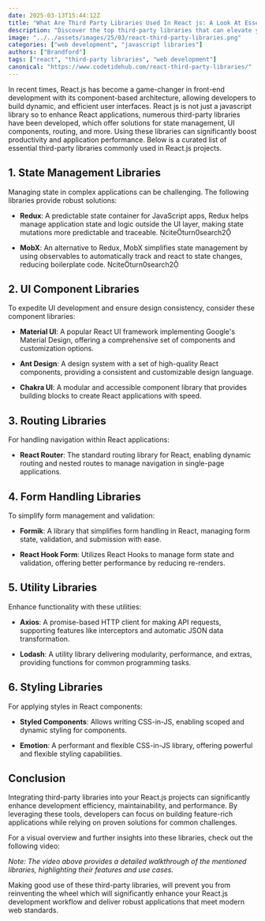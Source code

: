 ```yaml
---
date: 2025-03-13T15:44:12Z
title: "What Are Third Party Libraries Used In React js: A Look At Essential Third-Party Libraries for Enhancing Your React.js Projects"
description: "Discover the top third-party libraries that can elevate your React.js development, streamline workflows, and enhance application performance."
image: "../../assets/images/25/03/react-third-party-libraries.png"
categories: ["web development", "javascript libraries"]
authors: ["Brandford"]
tags: ["react", "third-party libraries", "web development"]
canonical: "https://www.codetidehub.com/react-third-party-libraries/"
---
```



In recent times, React.js has become a game-changer in front-end development with its component-based architecture, allowing developers to build dynamic, and efficient user interfaces. React js is not just a javascript library so to enhance React applications, numerous third-party libraries have been developed, which offer solutions for state management, UI components, routing, and more. Using these libraries can significantly boost productivity and application performance. Below is a curated list of essential third-party libraries commonly used in React.js projects.

## 1. State Management Libraries

Managing state in complex applications can be challenging. The following libraries provide robust solutions:

- **Redux**: A predictable state container for JavaScript apps, Redux helps manage application state and logic outside the UI layer, making state mutations more predictable and traceable. citeturn0search2

- **MobX**: An alternative to Redux, MobX simplifies state management by using observables to automatically track and react to state changes, reducing boilerplate code. citeturn0search2

## 2. UI Component Libraries

To expedite UI development and ensure design consistency, consider these component libraries:

- **Material UI**: A popular React UI framework implementing Google's Material Design, offering a comprehensive set of components and customization options.

- **Ant Design**: A design system with a set of high-quality React components, providing a consistent and customizable design language.

- **Chakra UI**: A modular and accessible component library that provides building blocks to create React applications with speed.

## 3. Routing Libraries

For handling navigation within React applications:

- **React Router**: The standard routing library for React, enabling dynamic routing and nested routes to manage navigation in single-page applications.

## 4. Form Handling Libraries

To simplify form management and validation:

- **Formik**: A library that simplifies form handling in React, managing form state, validation, and submission with ease.

- **React Hook Form**: Utilizes React Hooks to manage form state and validation, offering better performance by reducing re-renders.

## 5. Utility Libraries

Enhance functionality with these utilities:

- **Axios**: A promise-based HTTP client for making API requests, supporting features like interceptors and automatic JSON data transformation.

- **Lodash**: A utility library delivering modularity, performance, and extras, providing functions for common programming tasks.

## 6. Styling Libraries

For applying styles in React components:

- **Styled Components**: Allows writing CSS-in-JS, enabling scoped and dynamic styling for components.

- **Emotion**: A performant and flexible CSS-in-JS library, offering powerful and flexible styling capabilities.

## Conclusion

Integrating third-party libraries into your React.js projects can significantly enhance development efficiency, maintainability, and performance. By leveraging these tools, developers can focus on building feature-rich applications while relying on proven solutions for common challenges.

For a visual overview and further insights into these libraries, check out the following video:

<YouTubeEmbed
  url="https://www.youtube.com/embed/example_video_id"
  label="Top React.js Libraries to Elevate Your Development"
/>

*Note: The video above provides a detailed walkthrough of the mentioned libraries, highlighting their features and use cases.*

Making good use of these third-party libraries, will prevent you from reinventing the wheel which will significantly enhance your React.js development workflow and deliver robust applications that meet modern web standards.

